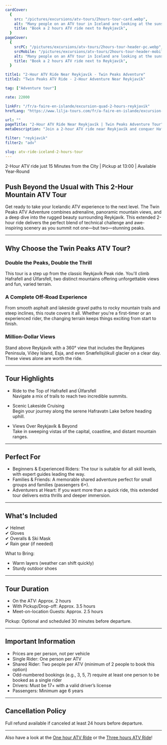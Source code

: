```yaml
---
cardCover:
  {
    src: "/pictures/excursions/atv-tours/2hours-tour-card.webp",
    alt: "Many people on an ATV tour in Iceland are looking at the sunset",
    title: "Book a 2 hours ATV ride next to Reykjavík",
  }
pageCover:
  {
    srcPC: "/pictures/excursions/atv-tours/2hours-tour-header-pc.webp",
    srcMobile: "/pictures/excursions/atv-tours/2hours-tour-header-mobile.webp",
    alt: "Many people on an ATV tour in Iceland are looking at the sunset",
    title: "Book a 2 hours ATV ride next to Reykjavík",
  }

title1: "2-Hour ATV Ride Near Reykjavík - Twin Peaks Adventure"
title2: "Twin Peaks ATV Ride - 2-Hour Adventure Near Reykjavík"

tag: ["Adventure tour"]

rate: 22000

linkFr: "/fr/a-faire-en-islande/excursion-quad-2-hours-reykjavik"
hrefLang: "https://www.lilja-tours.com/fr/a-faire-en-islande/excursion-quad-2-hours-reykjavik"

url: ""
pageTitle: "2-Hour ATV Ride Near Reykjavík | Twin Peaks Adventure Tour"
metaDescription: "Join a 2-hour ATV ride near Reykjavík and conquer Hafrafell and Úlfarsfell peaks. Enjoy stunning 360° views, varied terrains, and expert-guided adventure. Book now!"

filter: "reykjavik"
filter2: "adv"

slug: atv-ride-iceland-2-hours-tour
---
```


2-Hour ATV ride just 15 Minutes from the City | Pickup at 13:00 | Available Year-Round

## Push Beyond the Usual with This 2-Hour Mountain ATV Tour

Get ready to take your Icelandic ATV experience to the next level. The Twin Peaks ATV Adventure combines adrenaline, panoramic mountain views, and a deep dive into the rugged beauty surrounding Reykjavík. This extended 2-hour ride delivers the perfect blend of technical challenge and awe-inspiring scenery as you summit not one—but two—stunning peaks.

---

## Why Choose the Twin Peaks ATV Tour?

### Double the Peaks, Double the Thrill

This tour is a step up from the classic Reykjavík Peak ride. You'll climb Hafrafell and Úlfarsfell, two distinct mountains offering unforgettable views and fun, varied terrain.

### A Complete Off-Road Experience

From smooth asphalt and lakeside gravel paths to rocky mountain trails and steep inclines, this route covers it all. Whether you're a first-timer or an experienced rider, the changing terrain keeps things exciting from start to finish.

### Million-Dollar Views

Stand above Reykjavík with a 360° view that includes the Reykjanes Peninsula, Viðey Island, Esja, and even Snæfellsjökull glacier on a clear day. These views alone are worth the ride.

---

## Tour Highlights

- Ride to the Top of Hafrafell and Úlfarsfell  
  Navigate a mix of trails to reach two incredible summits.

- Scenic Lakeside Cruising  
  Begin your journey along the serene Hafravatn Lake before heading uphill.

- Views Over Reykjavík & Beyond  
  Take in sweeping vistas of the capital, coastline, and distant mountain ranges.

---

## Perfect For

- Beginners & Experienced Riders: The tour is suitable for all skill levels, with expert guides leading the way.
- Families & Friends: A memorable shared adventure perfect for small groups and families (passengers 6+).
- Adventurers at Heart: If you want more than a quick ride, this extended tour delivers extra thrills and deeper immersion.

---

## What's Included

✔ Helmet  
✔ Gloves  
✔ Overalls & Ski Mask  
✔ Rain gear (if needed)

What to Bring:

- Warm layers (weather can shift quickly)
- Sturdy outdoor shoes

---

## Tour Duration

- On the ATV: Approx. 2 hours
- With Pickup/Drop-off: Approx. 3.5 hours
- Meet-on-location Guests: Approx. 2.5 hours

Pickup: Optional and scheduled 30 minutes before departure.

---

## Important Information

- Prices are per person, not per vehicle
- Single Rider: One person per ATV
- Shared Rider: Two people per ATV (minimum of 2 people to book this option)
- Odd-numbered bookings (e.g., 3, 5, 7) require at least one person to be booked as a single rider
- Drivers: Must be 17+ with a valid driver’s license
- Passengers: Minimum age 6 years

---

## Cancellation Policy

Full refund available if canceled at least 24 hours before departure.

---

<script
  type="text/javascript"
  src="https://widgets.bokun.io/assets/javascripts/apps/build/BokunWidgetsLoader.js?bookingChannelUUID=97236c68-b945-4a96-8587-660bdc4c45fd"
  async
></script>

<div
  class="bokunWidget"
  data-src="https://widgets.bokun.io/online-sales/97236c68-b945-4a96-8587-660bdc4c45fd/experience-calendar/87"
></div>

Also have a look at the <a href="/things-to-do-iceland/atv-ride-iceland-1-hour-tour/" title="1 hour atv ride">One hour ATV Ride</a> or the <a href="/things-to-do-iceland/atv-ride-iceland-3-hours-tour/" title="3 hour atv ride">Three hours ATV Ride</a>!